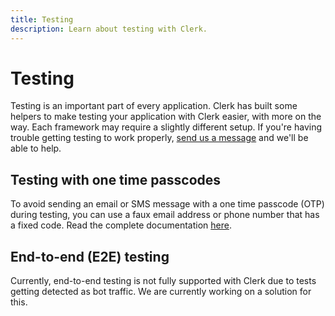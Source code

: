 ```yaml
---
title: Testing
description: Learn about testing with Clerk.
---
```


# Testing

Testing is an important part of every application. Clerk has built some helpers to make testing your application with Clerk easier, with more on the way. Each framework may require a slightly different setup. If you're having trouble getting testing to work properly, [send us a message](https://clerk.com/support) and we'll be able to help.

## Testing with one time passcodes

To avoid sending an email or SMS message with a one time passcode (OTP) during testing, you can use a faux email address or phone number that has a fixed code. Read the complete documentation [here](https://clerk.com/docs/testing/test-emails-and-phones).

## End-to-end (E2E) testing

Currently, end-to-end testing is not fully supported with Clerk due to tests getting detected as bot traffic. We are currently working on a solution for this.
